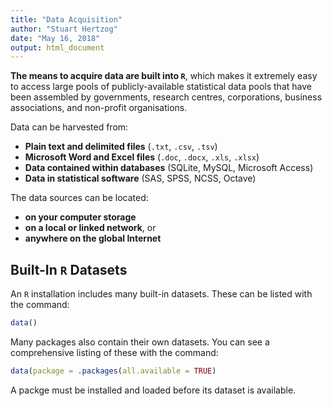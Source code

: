```yaml
---
title: "Data Acquisition"
author: "Stuart Hertzog"
date: "May 16, 2018"
output: html_document
---
```


**The means to acquire data are built into `R`**, which makes it extremely easy to access large pools of publicly-available statistical data pools that have been assembled by governments, research centres, corporations, business associations, and non-profit organisations.

Data can be harvested from:

* **Plain text and delimited files** (`.txt`, `.csv`, `.tsv`)
* **Microsoft Word and Excel files** (`.doc`, `.docx`, `.xls`, `.xlsx`)
* **Data contained within databases** (SQLite, MySQL, Microsoft Access)
* **Data in statistical software** (SAS, SPSS, NCSS, Octave)

The data sources can be located:

  * **on your computer storage**
  * **on a local or linked network**, or
  * **anywhere on the global Internet**

## Built-In `R` Datasets

An `R` installation includes many built-in datasets. These can be listed with the command:

```r
data()
```

Many packages also contain their own datasets. You can see a comprehensive listing of these with the command:

```r
data(package = .packages(all.available = TRUE)
```

A packge must be installed and loaded before its dataset is available.


